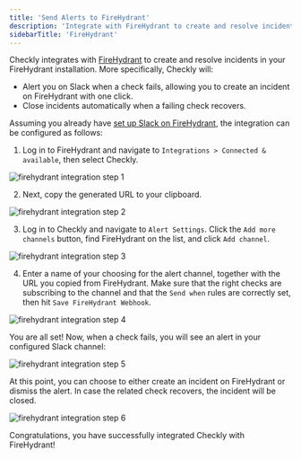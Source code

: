 ```yaml
---
title: 'Send Alerts to FireHydrant'
description: 'Integrate with FireHydrant to create and resolve incidents from Checkly alerts'
sidebarTitle: 'FireHydrant'
---
```


Checkly integrates with [FireHydrant](https://firehydrant.io/) to create and resolve incidents in your FireHydrant installation. More specifically, Checkly will:

* Alert you on Slack when a check fails, allowing you to create an incident on FireHydrant with one click.
* Close incidents automatically when a failing check recovers.

Assuming you already have [set up Slack on FireHydrant](https://support.firehydrant.io/hc/en-us/articles/360058203511), the integration can be configured as follows:

1. Log in to FireHydrant and navigate to `Integrations > Connected & available`, then select Checkly.

![firehydrant integration step 1](/images/docs/images/integrations/firehydrant/firehydrant_step1.png)

2. Next, copy the generated URL to your clipboard.

![firehydrant integration step 2](/images/docs/images/integrations/firehydrant/firehydrant_step2.png)

3. Log in to Checkly and navigate to `Alert Settings`. Click the `Add more channels` button, find FireHydrant on the list, and click `Add channel`.

![firehydrant integration step 3](/images/docs/images/integrations/firehydrant/firehydrant_step3.png)

4. Enter a name of your choosing for the alert channel, together with the URL you copied from FireHydrant. Make sure that the right checks are subscribing to the channel and that the `Send when` rules are correctly set, then hit `Save FireHydrant Webhook`.

![firehydrant integration step 4](/images/docs/images/integrations/firehydrant/firehydrant_step4.png)

You are all set! Now, when a check fails, you will see an alert in your configured Slack channel:

![firehydrant integration step 5](/images/docs/images/integrations/firehydrant/firehydrant_step5.png)

At this point, you can choose to either create an incident on FireHydrant or dismiss the alert. In case the related check recovers, the incident will be closed.

![firehydrant integration step 6](/images/docs/images/integrations/firehydrant/firehydrant_step6.png)

Congratulations, you have successfully integrated Checkly with FireHydrant!